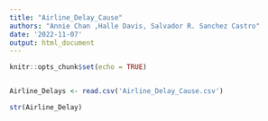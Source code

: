 ```yaml
---
title: "Airline_Delay_Cause"
authors: "Annie Chan ,Halle Davis, Salvador R. Sanchez Castro"
date: '2022-11-07'
output: html_document
---
```


```r
knitr::opts_chunk$set(echo = TRUE)
```


```r

```

```r
Airline_Delays <- read.csv('Airline_Delay_Cause.csv')
```

```r
str(Airline_Delay)
```